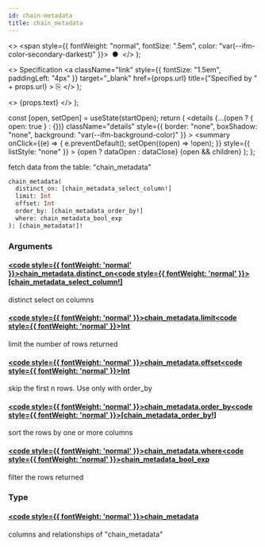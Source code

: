 ```yaml
---
id: chain-metadata
title: chain_metadata
---
```


<head>
  <meta content="noindex" name="robots" />
  <meta charset="utf-8" />
</head>

  <>
    <span style={{ fontWeight: "normal", fontSize: ".5em", color: "var(--ifm-color-secondary-darkest)" }}>
      &nbsp;●&nbsp;
    </span>
  </>
);

  <>
    Specification
    <a
      className="link"
      style={{ fontSize: "1.5em", paddingLeft: "4px" }}
      target="_blank"
      href={props.url}
      title={"Specified by " + props.url}
    >
      ⎘
    </a>
  </>
);

  <>
    <span className={props.class}>{props.text}</span>
  </>
);


  const [open, setOpen] = useState(startOpen);
  return (
    <details
      {...(open ? { open: true } : {})}
      className="details"
      style={{ border: "none", boxShadow: "none", background: "var(--ifm-background-color)" }}
    >
      <summary
        onClick={(e) => {
          e.preventDefault();
          setOpen((open) => !open);
        }}
        style={{ listStyle: "none" }}
      >
        {open ? dataOpen : dataClose}
      </summary>
      {open && children}
    </details>
  );
};

fetch data from the table: "chain_metadata"

```graphql
chain_metadata(
  distinct_on: [chain_metadata_select_column!]
  limit: Int
  offset: Int
  order_by: [chain_metadata_order_by!]
  where: chain_metadata_bool_exp
): [chain_metadata!]!
```

### Arguments

#### [<code style={{ fontWeight: 'normal' }}>chain_metadata.<b>distinct_on</b></code>](#)<Bullet />[<code style={{ fontWeight: 'normal' }}><b>[chain_metadata_select_column!]</b></code>](/docs/api/lockup/graphql/envio/enums/chain-metadata-select-column.mdx) <Badge class="badge badge--secondary " text="list"/> <Badge class="badge badge--secondary " text="enum"/>

distinct select on columns

#### [<code style={{ fontWeight: 'normal' }}>chain_metadata.<b>limit</b></code>](#)<Bullet />[<code style={{ fontWeight: 'normal' }}><b>Int</b></code>](/docs/api/lockup/graphql/envio/scalars/int.mdx) <Badge class="badge badge--secondary " text="scalar"/>

limit the number of rows returned

#### [<code style={{ fontWeight: 'normal' }}>chain_metadata.<b>offset</b></code>](#)<Bullet />[<code style={{ fontWeight: 'normal' }}><b>Int</b></code>](/docs/api/lockup/graphql/envio/scalars/int.mdx) <Badge class="badge badge--secondary " text="scalar"/>

skip the first n rows. Use only with order_by

#### [<code style={{ fontWeight: 'normal' }}>chain_metadata.<b>order_by</b></code>](#)<Bullet />[<code style={{ fontWeight: 'normal' }}><b>[chain_metadata_order_by!]</b></code>](/docs/api/lockup/graphql/envio/inputs/chain-metadata-order-by.mdx) <Badge class="badge badge--secondary " text="list"/> <Badge class="badge badge--secondary " text="input"/>

sort the rows by one or more columns

#### [<code style={{ fontWeight: 'normal' }}>chain_metadata.<b>where</b></code>](#)<Bullet />[<code style={{ fontWeight: 'normal' }}><b>chain_metadata_bool_exp</b></code>](/docs/api/lockup/graphql/envio/inputs/chain-metadata-bool-exp.mdx) <Badge class="badge badge--secondary " text="input"/>

filter the rows returned

### Type

#### [<code style={{ fontWeight: 'normal' }}><b>chain_metadata</b></code>](/docs/api/lockup/graphql/envio/objects/chain-metadata.mdx) <Badge class="badge badge--secondary " text="object"/>

columns and relationships of "chain_metadata"
